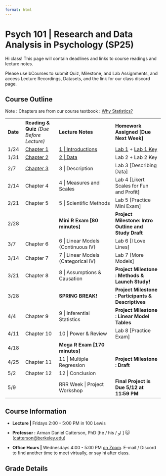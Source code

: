 ```yaml
---
format: html
---
```


# Psych 101 \| Research and Data Analysis in Psychology (SP25)

Hi class! This page will contain deadlines and links to course readings and lecture notes.

Please use bCourses to submit Quiz, Milestone, and Lab Assignments, and access Lecture Recordings, Datasets, and the link for our class discord page.

## Course Outline

Note : Chapters are from our course textbook : [Why Statistics?](http://catterson.github.io/ystats/)

|  |  |  |  |
|---------|-----------------|----------------------------|------------------------|
| **Date** | **Reading & Quiz** *(Due Before Lecture)* | **Lecture Notes** | **Homework Assigned \[Due Next Week\]** |
| 1/24 | [Chapter 1](https://catterson.github.io/ystats/chapters/1R_WhyStats.html) | [1 \| Introductions](./lectures/1L_WhyStats.qmd) | [Lab 1](./labs/Lab1.qmd) + [Lab 1 Key](./labs/Lab1_KEY.pdf) |
| 1/31 | [Chapter 2](https://catterson.github.io/ystats/chapters/2R_Data.html) | [2 \| Data](./lectures/2L_WorkingWithData.qmd) | Lab 2 + Lab 2 Key |
| 2/7 | [Chapter 3](https://catterson.github.io/ystats/chapters/3R_Description.qmd) | 3 \| Description | Lab 3 \[Describing Data\] |
| 2/14 | Chapter 4 | 4 \| Measures and Scales | Lab 4 \[Likert Scales for Fun and Profit\] |
| 2/21 | Chapter 5 | 5 \| Scientific Methods | Lab 5 \[Practice Mini Exam\] |
| 2/28 |  | **Mini R Exam \[80 minutes\]** | **Project Milestone: Intro Outline and Study Draft** |
| 3/7 | Chapter 6 | 6 \| Linear Models (Continuous IV) | Lab 6 \[I Love Lines\] |
| 3/14 | Chapter 7 | 7 \| Linear Models (Categorical IV) | Lab 7 \[More Models\]  |
| 3/21 | Chapter 8 | 8 \| Assumptions & Causation | **Project Milestone : Methods & Launch Study!** |
| 3/28 |  | **SPRING BREAK!** | **Project Milestone : Participants & Descriptives** |
| 4/4 | Chapter 9 | 9 \| Inferential Statistics | **Project Milestone : Linear Model Tables** |
| 4/11 | Chapter 10 | 10 \| Power & Review | Lab 8 \[Practice Exam\] |
| 4/18 |  | **Mega R Exam \[170 minutes\]** |  |
| 4/25 | Chapter 11 | 11 \| Multiple Regression | **Project Milestone : Draft** |
| 5/2 | Chapter 12 | 12 \| Conclusion |  |
| 5/9 |  | RRR Week \| Project Workshop | **Final Project is Due 5/12 at 11:59 PM** |

## Course Information

-   **Lecture \|** Fridays 2:00 - 5:00 PM in 100 Lewis

-   **Professor :** Arman Daniel Catterson, PhD \[he / his / او \] 🐱([catterson\@berkeley.edu](mailto:catterson@berkeley.edu))

-   **Office Hours \|** Wednesdays 4:00 - 5:00 PM [on Zoom](https://berkeley.zoom.us/j/97523340834). E-mail / Discord to find another time to meet virtually, or say hi after class.

## Grade Details
